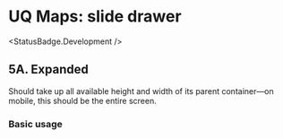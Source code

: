 
# UQ Maps: slide drawer
<StatusBadge.Development />

## 5A. Expanded

Should take up all available height and width of its parent container—on mobile,
this should be the entire screen.

### Basic usage

<Canvas withSource="open" withToolbar>
  <Story height={600} id="deliverables-uq-maps-5-slide-drawer--expanded" />
</Canvas>
